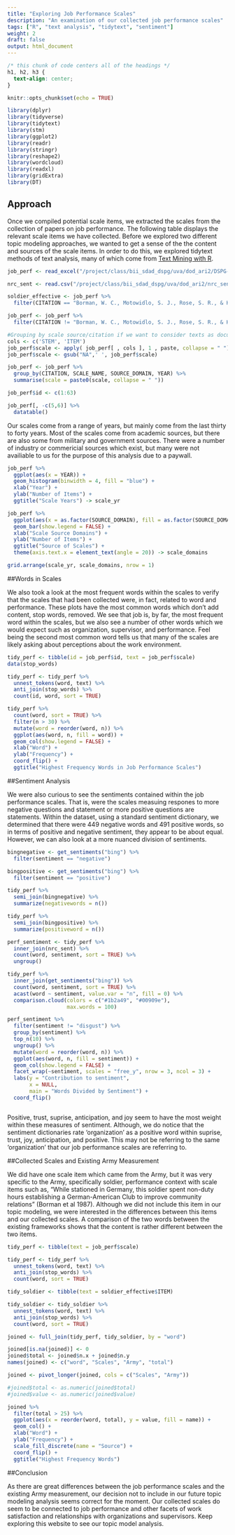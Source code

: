 ```yaml
---
title: "Exploring Job Performance Scales"
description: "An examination of our collected job performance scales"
tags: ["R", "text analysis", "tidytext", "sentiment"]
weight: 2
draft: false
output: html_document
---
```


```css
/* this chunk of code centers all of the headings */
h1, h2, h3 {
  text-align: center;
}
```

```r
knitr::opts_chunk$set(echo = TRUE)

library(dplyr)
library(tidyverse)
library(tidytext)
library(stm)
library(ggplot2)
library(readr)
library(stringr)
library(reshape2)
library(wordcloud)
library(readxl)
library(gridExtra)
library(DT)

```

## Approach

Once we compiled potential scale items, we extracted the scales from the collection of papers on job performance. The following table displays the relevant scale items we have collected. Before we explored two different topic modeling approaches, we wanted to get a sense of the the content and sources of the scale items. In order to do this, we explored tidytext methods of text analysis, many of which come from [Text Mining with R](https://www.tidytextmining.com). 

```r

job_perf <- read_excel("/project/class/bii_sdad_dspg/uva/dod_ari2/DSPG-ARI2 -- Performance Item and Scale Database.xlsx",  sheet = "Performance Items")

nrc_sent <- read.csv("/project/class/bii_sdad_dspg/uva/dod_ari2/nrc_sentiment.csv")

soldier_effective <- job_perf %>%
  filter(CITATION == "Borman, W. C., Motowidlo, S. J., Rose, S. R., & Hanser, L. M. (1987). Development of a Model of Soldier Effectiveness: Retranslation Materials and Results. HUMAN RESOURCES RESEARCH ORGANIZATION ALEXANDRIA VA.")

job_perf <- job_perf %>%
  filter(CITATION != "Borman, W. C., Motowidlo, S. J., Rose, S. R., & Hanser, L. M. (1987). Development of a Model of Soldier Effectiveness: Retranslation Materials and Results. HUMAN RESOURCES RESEARCH ORGANIZATION ALEXANDRIA VA.")

#Grouping by scale source/citation if we want to consider texts as documents
cols <- c('STEM', 'ITEM')
job_perf$scale <- apply( job_perf[ , cols ], 1 , paste, collapse = " ")
job_perf$scale <- gsub("NA",' ', job_perf$scale)

job_perf <- job_perf %>%
  group_by(CITATION, SCALE_NAME, SOURCE_DOMAIN, YEAR) %>%
  summarise(scale = paste0(scale, collapse = " "))

job_perf$id <- c(1:63)

job_perf[, -c(5,6)] %>%
  datatable()
```

Our scales come from a range of years, but mainly come from the last thirty to forty years. Most of the scales come from academic sources, but there are also some from military and government sources. There were a number of industry or commericial sources which exist, but many were not availiable to us for the purpose of this analysis due to a paywall. 

```r

job_perf %>%
  ggplot(aes(x = YEAR)) +
  geom_histogram(binwidth = 4, fill = "blue") +
  xlab("Year") +
  ylab("Number of Items") +
  ggtitle("Scale Years") -> scale_yr

job_perf %>%
  ggplot(aes(x = as.factor(SOURCE_DOMAIN), fill = as.factor(SOURCE_DOMAIN))) +
  geom_bar(show.legend = FALSE) +
  xlab("Scale Source Domains") +
  ylab("Number of Items") + 
  ggtitle("Source of Scales") +
  theme(axis.text.x = element_text(angle = 20)) -> scale_domains

grid.arrange(scale_yr, scale_domains, nrow = 1)

```

##Words in Scales

We also took a look at the most frequent words within the scales to verify that the scales that had been collected were, in fact, related to word and performance. These plots have the most common words which don't add content, stop words, removed. We see that job is, by far, the most frequent word within the scales, but we also see a number of other words which we would expect such as organization, supervisor, and performance. Feel being the second most common word tells us that many of the scales are likely asking about perceptions about the work environment. 

```r

tidy_perf <- tibble(id = job_perf$id, text = job_perf$scale)
data(stop_words)

tidy_perf <- tidy_perf %>%
  unnest_tokens(word, text) %>%
  anti_join(stop_words) %>%
  count(id, word, sort = TRUE)

tidy_perf %>%
  count(word, sort = TRUE) %>%
  filter(n > 30) %>%
  mutate(word = reorder(word, n)) %>%
  ggplot(aes(word, n, fill = word)) +
  geom_col(show.legend = FALSE) +
  xlab("Word") +
  ylab("Frequency") +
  coord_flip() +
  ggtitle("Highest Frequency Words in Job Performance Scales")
```

##Sentiment Analysis

We were also curious to see the sentiments contained within the job performance scales. That is, were the scales measuing respones to more negative questions and statement or more positive questions are statements. Within the dataset, using a standard sentiment dictionary, we determined that there were 449 negative words and 491 positive words, so in terms of positive and negative sentiment, they appear to be about equal. However, we can also look at a more nuanced division of sentiments. 

```r

bingnegative <- get_sentiments("bing") %>%
  filter(sentiment == "negative")

bingpositive <- get_sentiments("bing") %>%
  filter(sentiment == "positive")

tidy_perf %>%
  semi_join(bingnegative) %>%
  summarize(negativewords = n())

tidy_perf %>%
  semi_join(bingpositive) %>%
  summarize(positiveword = n())
```

```r

perf_sentiment <- tidy_perf %>%
  inner_join(nrc_sent) %>%
  count(word, sentiment, sort = TRUE) %>%
  ungroup()

tidy_perf %>%
  inner_join(get_sentiments("bing")) %>%
  count(word, sentiment, sort = TRUE) %>%
  acast(word ~ sentiment, value.var = "n", fill = 0) %>%
  comparison.cloud(colors = c("#1b2a49", "#00909e"), 
                   max.words = 100)

perf_sentiment %>%
  filter(sentiment != "disgust") %>%
  group_by(sentiment) %>%
  top_n(10) %>%
  ungroup() %>%
  mutate(word = reorder(word, n)) %>%
  ggplot(aes(word, n, fill = sentiment)) +
  geom_col(show.legend = FALSE) +
  facet_wrap(~sentiment, scales = "free_y", nrow = 3, ncol = 3) +
  labs(y = "Contribution to sentiment",
       x = NULL, 
       main = "Words Divided by Sentiment") +
  coord_flip()



```



Positive, trust, suprise, anticipation, and joy seem to have the most weight within these measures of sentiment. Although, we do notice that the sentiment dictionaries rate 'organization' as a positive word within suprise, trust, joy, anticipation, and positive. This may not be referring to the same 'organization' that our job performance scales are referring to. 

##Collected Scales and Existing Army Measurement

We did have one scale item which came from the Army, but it was very specific to the Army, specifically soldier, performance context with scale items such as, "While stationed in Germany, this soldier spent non-duty hours establishing a German-American Club to improve community relations" (Borman et al 1987). Although we did not include this item in our topic modeling, we were interested in the differences between this items and our collected scales. A comparison of the two words between the existing frameworks shows that the content is rather different between the two items. 

```r

tidy_perf <- tibble(text = job_perf$scale)

tidy_perf <- tidy_perf %>%
  unnest_tokens(word, text) %>%
  anti_join(stop_words) %>%
  count(word, sort = TRUE)

tidy_soldier <- tibble(text = soldier_effective$ITEM)

tidy_soldier <- tidy_soldier %>%
  unnest_tokens(word, text) %>%
  anti_join(stop_words) %>%
  count(word, sort = TRUE)

joined <- full_join(tidy_perf, tidy_soldier, by = "word")

joined[is.na(joined)] <- 0
joined$total <- joined$n.x + joined$n.y
names(joined) <- c("word", "Scales", "Army", "total")

joined <- pivot_longer(joined, cols = c("Scales", "Army"))

#joined$total <- as.numeric(joined$total)
#joined$value <- as.numeric(joined$value)

joined %>%
  filter(total > 25) %>%
  ggplot(aes(x = reorder(word, total), y = value, fill = name)) + 
  geom_col() +
  xlab("Word") +
  ylab("Frequency") +
  scale_fill_discrete(name = "Source") +
  coord_flip() +
  ggtitle("Highest Frequency Words")

```

##Conclusion

As there are great differences between the job performance scales and the existing Army measurement, our decision not to include in our future topic modeling analysis seems correct for the moment. Our collected scales do seem to be connected to job performance and other facets of work satisfaction and relationships with organizations and supervisors. Keep exploring this website to see our topic model analysis. 

